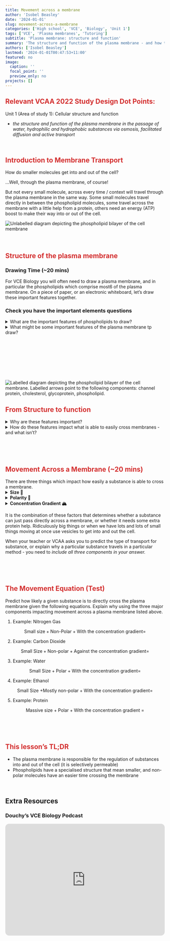 ```yaml
---
title: Movement across a membrane
author: 'Isobel Beasley'
date: '2024-01-01'
slug: movement-across-a-membrane
categories: ['High school', 'VCE', 'Biology', 'Unit 1']
tags: ['VCE', 'Plasma membranes', 'Tutoring']
subtitle: 'Plasma membrane: structure and function'
summary: 'The structure and function of the plasma membrane - and how they are related to each other.'
authors: ['Isobel Beasley']
lastmod: '2024-01-01T00:47:53+11:00'
featured: no
image:
  caption: ''
  focal_point: ''
  preview_only: no
projects: []
---
```



<h2 style="color:#D32F2F">
Relevant VCAA 2022 Study Design Dot Points:    
</h2> 

Unit 1 (Area of study 1): Cellular structure and function

- *the structure and function of the plasma membrane in the passage of water, hydrophilic and hydrophobic substances via osmosis, facilitated diffusion and active transport* 

<br> 

<h2 style="color:#D32F2F"> Introduction to Membrane Transport </h2>
 
How do smaller molecules get into and out of the cell? 
 
...Well, through the plasma membrane, of course! 

But not every small molecule, across every time / context will travel through the plasma membrane in the same way. Some small molecules travel directly in between the phospholipid molecules, some travel across the membrane with a little help from a protein, others need an energy (ATP) boost to make their way into or out of the cell. 

![Unlabelled diagram depicting the phospholipid bilayer of the cell membrane](phospholipid_bilayer_components_diagram_unlab.svg)
<br>
<br>
<br>


<h2 style="color:#D32F2F"> Structure of the plasma membrane </h2>

<h3> Drawing Time (~20 mins) </h3>

For VCE Biology you will often need to draw a plasma membrane, and in particular the phospholipids which comprise most6 of the plasma membrane. On a piece of paper, or an electronic whiteboard, let's draw these important features together. 


<h3> Check you have the important elements questions </h3>

<details> 
         <summary> What are the important features of phospholipids to draw? </summary>
         <br>
         
<img src="phospholipid_lab.svg" alt="Diagram of a phospholipid molecule, labeling the round hydrophillic head and the two hydrophobic tails">
         
Phospholipids need their hydrophilic head and hydrophobic tails (x2)
</details>


<details> 
         <summary> What might be some important features of the plasma membrane tp draw? </summary>
         <br>
         
         

</details>      
    
<br>
<br>
<br>

<br>
         
<br>

         
<img src="phospholipid_bilayer_components_diagram_lab_v4.svg" alt="Labelled diagram depicting the phospholipid bilayer of the cell membrane. Labelled arrows point to the following components: channel protein, cholesterol, glycoprotein, phospholipid."> 


<h2 style="color:#D32F2F"> From Structure to function </h2>


<details> 
        <summary> Why are these features important? </summary>
<br>    
<ul>
<li> The tails are attracted to each other so they form the distinctive *'bi-layer'* of the membrane (i.e. the two layers of phospholipids which make up the plasma membrane). </li>

<li>The tails then become part of the centre of the plasma membrane - which repel hydrophilic substances.  </li>
<li> This structure means the plasma membrane is <b> 'selectively permeable' - i.e. it regulates the movement of substances into and out of the cell. </b> </li>
<br>
</ul>
</details>

<details>
    <summary> How do these features impact what is able to easily cross membranes - and what isn't? </summary>
<br>
<ul>
<li> Because the plasma membrane is selectively permeable, only some substances can cross the membrane with ease. Others have a more difficult time. </li>
<li> How easy or hard a substance finds crossing the membrane through jumping between the phospholipids is due to the <b> size of the gaps between phospholipids </b> and  <b> whether the substance is repelled by the tails </b>  </li> 
</ul>
<br>
</details>

<br>
<br>
<br>

<h2 style="color:#D32F2F"> Movement Across a Membrane (~20 mins) </h2>


There are three things which impact how easily a substance is able to cross a membrane. <br>
<div>
<details> 
         <summary> <b> Size 💢 </b> </summary>

- Smaller substances can fit between the gaps in phospholipids - and don't need a protein helper.
- Big substances need a larger gap, which can be created by a protein channel or gate.

</details>
</div>

<details>
         <summary> <b> Polarity 🎣 </b> </summary>

- Non-polar (hydrophobic) molecules are not repelled by the phospholipid tails - and thus don't need a protein helper.
- Polar (hydrophilic) molecules are repelled, and need a protein helper (like a channel or gate) to shield them

</details>
<details>
<summary> <b> Concentration Gradient 🏔️ </b> </summary>

- Natures tendency is for substances to move from high to low concentrations.
- Energy is required if we are to go in the opposite direction of nature / concentration gradient
- Protein helpers are needed to get ATP converted to ADP + Pi at the right place and time (when going against the gradient)

</details> 



It is the combination of these factors that determines whether a substance can just pass directly across a membrane, or whether it needs some extra protein help. Ridiculously big things or when we have lots and lots of small things moving at once use vesicles to get into and out the cell.  

When your teacher or VCAA asks you to predict the type of transport for substance, or explain why a particular substance travels in a particular method - you need to *include all three components in your answer.* 

<br>
<br>
<br>

<h2 style="color:#D32F2F">  The Movement Equation (Test) </h2>

Predict how likely a given substance is to directly cross the plasma membrane given the following equations. Explain why using the three major components impacting movement across a plasma membrane listed above. 

1. Example: Nitrogen Gas

$$ \text{Small size} + \text{Non-Polar} + \text{With the concentration gradient} = $$

2. Example: Carbon Dioxide

$$\text{Small Size} +  \text{Non-polar} + \text{Against the concentration gradient} = $$

3. Example: Water

$$\text{Small Size} + \text {Polar} + \text{With the concentration gradient} = $$

4. Example: Ethanol

$$ \text{Small~Size +}\text{Mostly non-polar} + \text{With the concentration gradient} = $$

5. Example: Protein 

$$ \text{Massive size + Polar} + \text{With the concentration gradient = } $$

<br>
<br>
<br>

         





<h2 style="color:#D32F2F">  This lesson's TL;DR </h2>

- The plasma membrane is responsible for the regulation of substances into and out of the cell (it is selectively permeable)
- Phospholipids have a specialised structure that mean smaller, and non-polar molecules have an easier time crossing the membrane

<br>

## Extra Resources 

### Douchy's VCE Biology Podcast

<iframe style="border-radius:12px" src="https://open.spotify.com/embed/episode/525829G1DbWywwT2ZIV3Lv?utm_source=generator" width="100%" height="352" frameBorder="0" allowfullscreen="" allow="autoplay; clipboard-write; encrypted-media; fullscreen; picture-in-picture" loading="lazy"></iframe>
